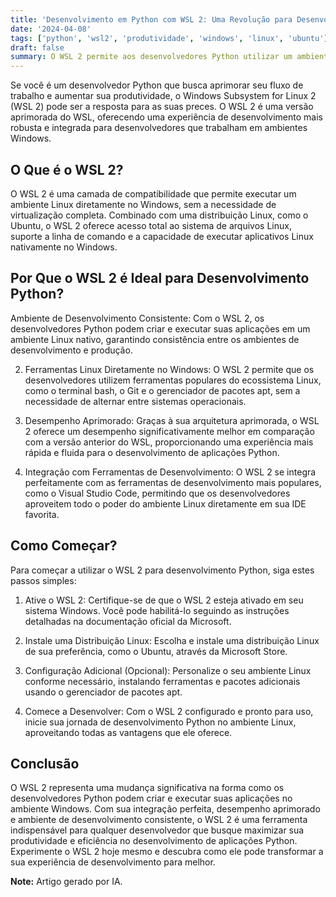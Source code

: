 ```yaml
---
title: 'Desenvolvimento em Python com WSL 2: Uma Revolução para Desenvolvedores'
date: '2024-04-08'
tags: ['python', 'wsl2', 'produtividade', 'windows', 'linux', 'ubuntu']
draft: false
summary: O WSL 2 permite aos desenvolvedores Python utilizar um ambiente Linux nativo no Windows, com melhor desempenho e integração com ferramentas populares.
---
```


Se você é um desenvolvedor Python que busca aprimorar seu fluxo de trabalho e aumentar sua produtividade, o Windows Subsystem for Linux 2 (WSL 2) pode ser a resposta para as suas preces. O WSL 2 é uma versão aprimorada do WSL, oferecendo uma experiência de desenvolvimento mais robusta e integrada para desenvolvedores que trabalham em ambientes Windows.

## O Que é o WSL 2?

O WSL 2 é uma camada de compatibilidade que permite executar um ambiente Linux diretamente no Windows, sem a necessidade de virtualização completa. Combinado com uma distribuição Linux, como o Ubuntu, o WSL 2 oferece acesso total ao sistema de arquivos Linux, suporte a linha de comando e a capacidade de executar aplicativos Linux nativamente no Windows.

## Por Que o WSL 2 é Ideal para Desenvolvimento Python?

Ambiente de Desenvolvimento Consistente: Com o WSL 2, os desenvolvedores Python podem criar e executar suas aplicações em um ambiente Linux nativo, garantindo consistência entre os ambientes de desenvolvimento e produção.

2. Ferramentas Linux Diretamente no Windows: O WSL 2 permite que os desenvolvedores utilizem ferramentas populares do ecossistema Linux, como o terminal bash, o Git e o gerenciador de pacotes apt, sem a necessidade de alternar entre sistemas operacionais.

3. Desempenho Aprimorado: Graças à sua arquitetura aprimorada, o WSL 2 oferece um desempenho significativamente melhor em comparação com a versão anterior do WSL, proporcionando uma experiência mais rápida e fluida para o desenvolvimento de aplicações Python.

4. Integração com Ferramentas de Desenvolvimento: O WSL 2 se integra perfeitamente com as ferramentas de desenvolvimento mais populares, como o Visual Studio Code, permitindo que os desenvolvedores aproveitem todo o poder do ambiente Linux diretamente em sua IDE favorita.

## Como Começar?

Para começar a utilizar o WSL 2 para desenvolvimento Python, siga estes passos simples:

1. Ative o WSL 2: Certifique-se de que o WSL 2 esteja ativado em seu sistema Windows. Você pode habilitá-lo seguindo as instruções detalhadas na documentação oficial da Microsoft.

2. Instale uma Distribuição Linux: Escolha e instale uma distribuição Linux de sua preferência, como o Ubuntu, através da Microsoft Store.

3. Configuração Adicional (Opcional): Personalize o seu ambiente Linux conforme necessário, instalando ferramentas e pacotes adicionais usando o gerenciador de pacotes apt.

4. Comece a Desenvolver: Com o WSL 2 configurado e pronto para uso, inicie sua jornada de desenvolvimento Python no ambiente Linux, aproveitando todas as vantagens que ele oferece.

## Conclusão

O WSL 2 representa uma mudança significativa na forma como os desenvolvedores Python podem criar e executar suas aplicações no ambiente Windows. Com sua integração perfeita, desempenho aprimorado e ambiente de desenvolvimento consistente, o WSL 2 é uma ferramenta indispensável para qualquer desenvolvedor que busque maximizar sua produtividade e eficiência no desenvolvimento de aplicações Python. Experimente o WSL 2 hoje mesmo e descubra como ele pode transformar a sua experiência de desenvolvimento para melhor.

**Note:** Artigo gerado por IA.